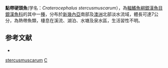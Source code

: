 {{Speciesbox 
| status = NE
| status_system = IUCN3.1
| taxon = Craterocephalus stercusmuscarum
| authority =  [[Günther|Günther]], 1867
| synonyms = *''Atherina stercusmuscarum'', Günther, 1867
*''Craterocephalus stercusmuscarum stercusmuscarum'', Günther, 1867
}}
'''點帶硬頭魚'''(学名：''Craterocephalus stercusmuscarum''），為[[輻鰭魚綱|輻鰭魚綱]][[銀漢魚目|銀漢魚目]][[銀漢魚科|銀漢魚科]]的其中一[[種|種]]，分布於[[新幾內亞|新幾內亞]]南部及[[澳洲|澳洲]]北部淡水流域，體長可達7公分，為熱帶魚類，棲息在溪流、湖泊、水塘及泉水區，生活習性不明。

== 参考文献 ==
*{{FishBase_species|genus=Craterocephalus|species=stercusmuscarum|year=2016|month=4}}

{{Taxonbar|from=Q5463079}}

[[Category:硬頭魚屬|stercusmuscarum]]
[[Category:1867年描述的魚類|C]]

{{魚類小作品}}